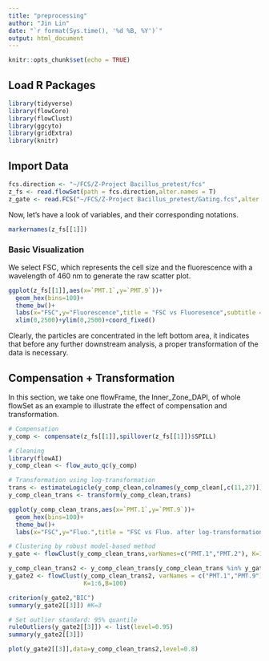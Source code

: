 ```yaml
---
title: "preprocessing"
author: "Jin Lin"
date: "`r format(Sys.time(), '%d %B, %Y')`"
output: html_document
---
```


```r
knitr::opts_chunk$set(echo = TRUE)
```

## Load R Packages

```r
library(tidyverse)
library(flowCore)
library(flowClust)
library(ggcyto)
library(gridExtra)
library(knitr)
```

## Import Data

```r
fcs.direction <- "~/FCS/Z-Project Bacillus_pretest/fcs"
z_fs <- read.flowSet(path = fcs.direction,alter.names = T)
z_gate <- read.FCS("~/FCS/Z-Project Bacillus_pretest/Gating.fcs",alter.names = T)
```

Now, let's have a look of variables, and their corresponding notations.

```r
markernames(z_fs[[1]])
```

### Basic Visualization

We select FSC, which represents the cell size and the fluorescence with a wavelength of 460 nm to generate the raw scatter plot.

```r
ggplot(z_fs[[1]],aes(x=`PMT.1`,y=`PMT.9`))+
  geom_hex(bins=100)+
  theme_bw()+
  labs(x="FSC",y="Fluorescence",title = "FSC vs Fluoresence",subtitle = "Inner_zone_DAPI")+
  xlim(0,2500)+ylim(0,2500)+coord_fixed()
```

Clearly, the particles are concentrated in the left bottom area, it indicates that before any further downstream analysis, a proper transformation of the data is necessary.

## Compensation + Transformation

In this section, we take one flowFrame, the Inner_Zone_DAPI, of whole flowSet as an example to illustrate the effect of compensation and transformation.

```r
# Compensation
y_comp <- compensate(z_fs[[1]],spillover(z_fs[[1]])$SPILL)

# Cleaning
library(flowAI)
y_comp_clean <- flow_auto_qc(y_comp)
```

```r
# Transformation using log-transformation
trans <- estimateLogicle(y_comp_clean,colnames(y_comp_clean[,c(11,27)]))
y_comp_clean_trans <- transform(y_comp_clean,trans)

ggplot(y_comp_clean_trans,aes(x=`PMT.1`,y=`PMT.9`))+
  geom_hex(bins=100)+
  theme_bw()+
  labs(x="FSC",y="Fluo.",title = "FSC vs Fluo. after log-transformation",subtitle = "Inner_zone_DAPI")

```

```r
# Clustering by robust model-based method
y_gate <- flowClust(y_comp_clean_trans,varNames=c("PMT.1","PMT.2"), K=1,B=100)

y_comp_clean_trans2 <- y_comp_clean_trans[y_comp_clean_trans %in% y_gate,]
y_gate2 <- flowClust(y_comp_clean_trans2, varNames = c("PMT.1","PMT.9"),
                     K=1:6,B=100)

criterion(y_gate2,"BIC")
summary(y_gate2[[3]]) #K=3

# Set outlier standard: 95% quantile
ruleOutliers(y_gate2[[3]]) <- list(level=0.95)
summary(y_gate2[[3]])

plot(y_gate2[[3]],data=y_comp_clean_trans2,level=0.8)
```
